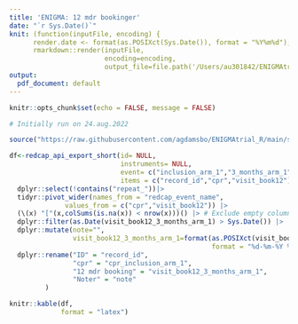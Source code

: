 ```yaml
---
title: 'ENIGMA: 12 mdr bookinger'
date: "`r Sys.Date()`"
knit: (function(inputFile, encoding) { 
      render.date <- format(as.POSIXct(Sys.Date()), format = "%Y%m%d");
      rmarkdown::render(inputFile,
                        encoding=encoding, 
                        output_file=file.path('/Users/au301842/ENIGMAtrial_R/output/',paste0(render.date,'_12mdr_oversigt.pdf'))) })
output:
  pdf_document: default
---
```


```r
knitr::opts_chunk$set(echo = FALSE, message = FALSE)
```

```r
# Initially run on 24.aug.2022

source("https://raw.githubusercontent.com/agdamsbo/ENIGMAtrial_R/main/src/redcap_api_export_short.R")

df<-redcap_api_export_short(id= NULL,
                            instruments= NULL,
                            event= c("inclusion_arm_1","3_months_arm_1"),
                            items = c("record_id","cpr","visit_book12"))|>
  dplyr::select(!contains("repeat_"))|>
  tidyr::pivot_wider(names_from = "redcap_event_name",
              values_from = c("cpr","visit_book12")) |>
  (\(x) "["(x,colSums(is.na(x)) < nrow(x)))() |> # Exclude empty columns
  dplyr::filter(as.Date(visit_book12_3_months_arm_1) > Sys.Date()) |>
  dplyr::mutate(note="",
                visit_book12_3_months_arm_1=format(as.POSIXct(visit_book12_3_months_arm_1), 
                                                   format = "%d-%m-%Y %H:%M")) |> 
  dplyr::rename("ID" = "record_id",
                "cpr" = "cpr_inclusion_arm_1",
                "12 mdr booking" = "visit_book12_3_months_arm_1",
                "Noter" = "note"
         )
```

```r
knitr::kable(df,
             format = "latex")
```
